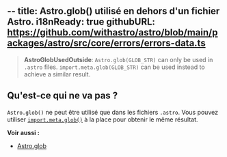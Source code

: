 --
title: Astro.glob() utilisé en dehors d'un fichier Astro.
i18nReady: true
githubURL: https://github.com/withastro/astro/blob/main/packages/astro/src/core/errors/errors-data.ts
---

> **AstroGlobUsedOutside**: `Astro.glob(GLOB_STR)` can only be used in `.astro` files. `import.meta.glob(GLOB_STR)` can be used instead to achieve a similar result.
## Qu'est-ce qui ne va pas ?
`Astro.glob()` ne peut être utilisé que dans les fichiers `.astro`. Vous pouvez utiliser [`import.meta.glob()`](https://vitejs.dev/guide/features.html#glob-import) à la place pour obtenir le même résultat.

**Voir aussi :**
-  [Astro.glob](/fr/reference/api-reference/#astroglob)
